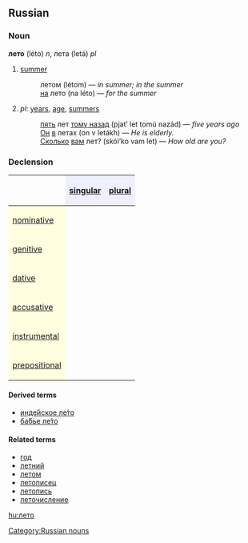 ==Russian==
[[Category:Russian nouns]]
===Noun===
'''лето''' (léto) ''n'', лета (letá) ''pl''

# [[summer]]
#:летом (létom) — ''in summer; in the summer''
#:[[на]] лето (na léto) — ''for the summer''
# ''pl'': [[year]]s, [[age]], [[summer]]s
#:[[пять]] лет [[тому назад]] (pjat’ let tomú nazád) — ''five years ago''
#:[[Он]] [[в]] летах (on v letákh) — ''He is elderly.''
#:[[Сколько]] [[вы|вам]] лет? (skól’ko vam let) — ''How old are you?''

===Declension===
{| border="1" cellpadding="4" cellspacing="0"
!
! style="background-color: #EFEFFF" align="center"|[[singular]]
! style="background-color: #EFEFFF" align="center"|[[plural]]
|-
! style="background-color: #FFFFE0" align="left"|[[nominative case|nominative]]
| align="center"|{{Unicode|ле́то}}
| align="center"|{{Unicode|лета́}}
|-
! style="background-color: #FFFFE0" align="left"|[[genitive case|genitive]]
| align="center"|{{Unicode|ле́та}}
| align="center"|{{Unicode|лет}}
|-
! style="background-color: #FFFFE0" align="left"|[[dative case|dative]]
| align="center"|{{Unicode|ле́ту}}
| align="center"|{{Unicode|лета́м}}
|-
! style="background-color: #FFFFE0" align="left"|[[accusative case|accusative]]
| align="center"|{{Unicode|ле́то}}
| align="center"|{{Unicode|лета́}}
|-
! style="background-color: #FFFFE0" align="left"|[[instrumental case|instrumental]]
| align="center"|{{Unicode|ле́том}}
| align="center"|{{Unicode|лета́ми}}
|-
! style="background-color: #FFFFE0" align="left"|[[prepositional case|prepositional]]
| align="center"|{{Unicode|о ле́те}}
| align="center"|{{Unicode|о лета́х}}
|}

====Derived terms====
*[[индейское лето|инде́йское ле́то]]
*[[бабье лето|ба́бье ле́то]]

====Related terms====
*[[год]]
*[[летний]]
*[[летом]]
*[[летописец]]
*[[летопись]]
*[[леточисление]]

[[hu:лето]]